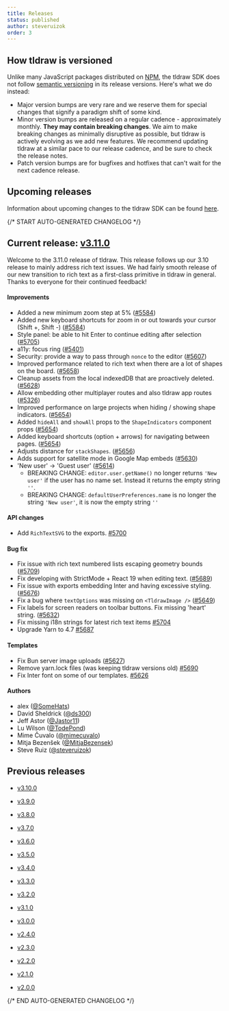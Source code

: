 ```yaml
---
title: Releases
status: published
author: steveruizok
order: 3
---
```


## How tldraw is versioned

Unlike many JavaScript packages distributed on [NPM](https://www.npmjs.com/), the tldraw SDK does not follow [semantic versioning](https://semver.org/) in its release versions. Here's what we do instead:

- Major version bumps are very rare and we reserve them for special changes that signify a paradigm shift of some kind.
- Minor version bumps are released on a regular cadence - approximately monthly. **They may contain breaking changes**. We aim to make breaking changes as minimally disruptive as possible, but tldraw is actively evolving as we add new features. We recommend updating tldraw at a similar pace to our release cadence, and be sure to check the release notes.
- Patch version bumps are for bugfixes and hotfixes that can't wait for the next cadence release.


## Upcoming releases

Information about upcoming changes to the tldraw SDK can be found [here](https://tldraw.notion.site/upcoming-sdk-changes).

{/* START AUTO-GENERATED CHANGELOG */}

## Current release: [v3.11.0](/releases/v3.11.0)

Welcome to the 3.11.0 release of tldraw. This release follows up our 3.10 release to mainly address rich text issues.
We had fairly smooth release of our new transition to rich text as a first-class primitive in tldraw in general.
Thanks to everyone for their continued feedback!

#### Improvements

- Added a new minimum zoom step at 5% ([#5584](https://github.com/tldraw/tldraw/pull/5584))
- Added new keyboard shortcuts for zoom in or out towards your cursor (Shift +, Shift -) ([#5584](https://github.com/tldraw/tldraw/pull/5584))
- Style panel: be able to hit Enter to continue editing after selection ([#5705](https://github.com/tldraw/tldraw/pull/5705))
- a11y: focus ring ([#5401](https://github.com/tldraw/tldraw/pull/5401))
- Security: provide a way to pass through `nonce` to the editor ([#5607](https://github.com/tldraw/tldraw/pull/5607))
- Improved performance related to rich text when there are a lot of shapes on the board. ([#5658](https://github.com/tldraw/tldraw/pull/5658))
- Cleanup assets from the local indexedDB that are proactively deleted. ([#5628](https://github.com/tldraw/tldraw/pull/5628))
- Allow embedding other multiplayer routes and also tldraw app routes ([#5326](https://github.com/tldraw/tldraw/pull/5326))
- Improved performance on large projects when hiding / showing shape indicators. ([#5654](https://github.com/tldraw/tldraw/pull/5654))
- Added `hideAll` and `showAll` props to the `ShapeIndicators` component props ([#5654](https://github.com/tldraw/tldraw/pull/5654))
- Added keyboard shortcuts (option + arrows) for navigating between pages. ([#5654](https://github.com/tldraw/tldraw/pull/5654))
- Adjusts distance for `stackShapes`. ([#5656](https://github.com/tldraw/tldraw/pull/5656))
- Adds support for satellite mode in Google Map embeds ([#5630](https://github.com/tldraw/tldraw/pull/5630))
- 'New user' -> 'Guest user' ([#5614](https://github.com/tldraw/tldraw/pull/5614))
  - BREAKING CHANGE: `editor.user.getName()` no longer returns `'New user'` if the user has no name set. Instead it returns the empty string `''`.
  - BREAKING CHANGE: `defaultUserPreferences.name` is no longer the string `'New user'`, it is now the empty string `''`

#### API changes

- Add `RichTextSVG` to the exports. [#5700](https://github.com/tldraw/tldraw/pull/5700)

#### Bug fix

- Fix issue with rich text numbered lists escaping geometry bounds ([#5709](https://github.com/tldraw/tldraw/pull/5709))
- Fix developing with StrictMode + React 19 when editing text. ([#5689](https://github.com/tldraw/tldraw/pull/5689))
- Fix issue with exports embedding Inter and having excessive styling. ([#5676](https://github.com/tldraw/tldraw/pull/5676))
- Fix a bug where `textOptions` was missing on `<TldrawImage />` ([#5649](https://github.com/tldraw/tldraw/pull/5649))
- Fix labels for screen readers on toolbar buttons. Fix missing 'heart' string. ([#5632](https://github.com/tldraw/tldraw/pull/5632))
- Fix missing i18n strings for latest rich text items [#5704](https://github.com/tldraw/tldraw/pull/5704)
- Upgrade Yarn to 4.7 [#5687](https://github.com/tldraw/tldraw/pull/5687)

#### Templates

- Fix Bun server image uploads ([#5627](https://github.com/tldraw/tldraw/pull/5627))
- Remove yarn.lock files (was keeping tldraw versions old) [#5690](https://github.com/tldraw/tldraw/pull/5690)
- Fix Inter font on some of our templates. [#5626](https://github.com/tldraw/tldraw/pull/5626)

#### Authors

- alex ([@SomeHats](https://github.com/SomeHats))
- David Sheldrick ([@ds300](https://github.com/ds300))
- Jeff Astor ([@Jastor11](https://github.com/Jastor11))
- Lu Wilson ([@TodePond](https://github.com/TodePond))
- Mime Čuvalo ([@mimecuvalo](https://github.com/mimecuvalo))
- Mitja Bezenšek ([@MitjaBezensek](https://github.com/MitjaBezensek))
- Steve Ruiz ([@steveruizok](https://github.com/steveruizok))

## Previous releases

- [v3.10.0](/releases/v3.10.0)

- [v3.9.0](/releases/v3.9.0)

- [v3.8.0](/releases/v3.8.0)

- [v3.7.0](/releases/v3.7.0)

- [v3.6.0](/releases/v3.6.0)

- [v3.5.0](/releases/v3.5.0)

- [v3.4.0](/releases/v3.4.0)

- [v3.3.0](/releases/v3.3.0)

- [v3.2.0](/releases/v3.2.0)

- [v3.1.0](/releases/v3.1.0)

- [v3.0.0](/releases/v3.0.0)

- [v2.4.0](/releases/v2.4.0)

- [v2.3.0](/releases/v2.3.0)

- [v2.2.0](/releases/v2.2.0)

- [v2.1.0](/releases/v2.1.0)

- [v2.0.0](/releases/v2.0.0)

{/* END AUTO-GENERATED CHANGELOG */}
